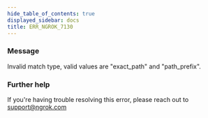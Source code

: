 ```yaml
---
hide_table_of_contents: true
displayed_sidebar: docs
title: ERR_NGROK_7130
---
```


### Message

Invalid match type, valid values are "exact_path" and "path_prefix".

### Further help

If you're having trouble resolving this error, please reach out to [support@ngrok.com](mailto:support@ngrok.com?subject=Help%20with%20ERR_NGROK_7130)
